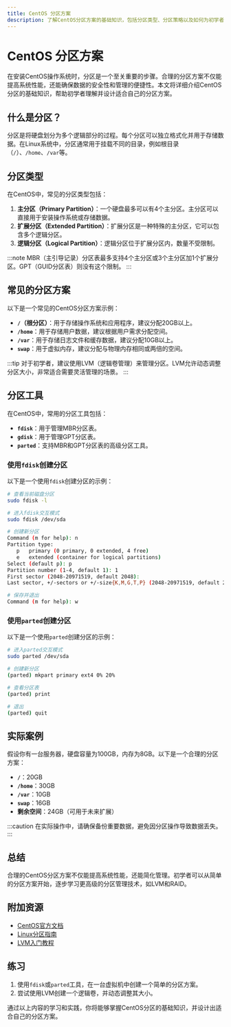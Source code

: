 ```yaml
---
title: CentOS 分区方案
description: 了解CentOS分区方案的基础知识，包括分区类型、分区策略以及如何为初学者设计合理的分区方案。
---
```


# CentOS 分区方案

在安装CentOS操作系统时，分区是一个至关重要的步骤。合理的分区方案不仅能提高系统性能，还能确保数据的安全性和管理的便捷性。本文将详细介绍CentOS分区的基础知识，帮助初学者理解并设计适合自己的分区方案。

## 什么是分区？

分区是将硬盘划分为多个逻辑部分的过程。每个分区可以独立格式化并用于存储数据。在Linux系统中，分区通常用于挂载不同的目录，例如根目录（`/`）、`/home`、`/var`等。

## 分区类型

在CentOS中，常见的分区类型包括：

1. **主分区（Primary Partition）**：一个硬盘最多可以有4个主分区。主分区可以直接用于安装操作系统或存储数据。
2. **扩展分区（Extended Partition）**：扩展分区是一种特殊的主分区，它可以包含多个逻辑分区。
3. **逻辑分区（Logical Partition）**：逻辑分区位于扩展分区内，数量不受限制。

:::note
MBR（主引导记录）分区表最多支持4个主分区或3个主分区加1个扩展分区。GPT（GUID分区表）则没有这个限制。
:::

## 常见的分区方案

以下是一个常见的CentOS分区方案示例：

- **`/`（根分区）**：用于存储操作系统和应用程序，建议分配20GB以上。
- **`/home`**：用于存储用户数据，建议根据用户需求分配空间。
- **`/var`**：用于存储日志文件和缓存数据，建议分配10GB以上。
- **`swap`**：用于虚拟内存，建议分配与物理内存相同或两倍的空间。

:::tip
对于初学者，建议使用LVM（逻辑卷管理）来管理分区。LVM允许动态调整分区大小，非常适合需要灵活管理的场景。
:::

## 分区工具

在CentOS中，常用的分区工具包括：

- **`fdisk`**：用于管理MBR分区表。
- **`gdisk`**：用于管理GPT分区表。
- **`parted`**：支持MBR和GPT分区表的高级分区工具。

### 使用`fdisk`创建分区

以下是一个使用`fdisk`创建分区的示例：

```bash
# 查看当前磁盘分区
sudo fdisk -l

# 进入fdisk交互模式
sudo fdisk /dev/sda

# 创建新分区
Command (m for help): n
Partition type:
   p   primary (0 primary, 0 extended, 4 free)
   e   extended (container for logical partitions)
Select (default p): p
Partition number (1-4, default 1): 1
First sector (2048-20971519, default 2048): 
Last sector, +/-sectors or +/-size{K,M,G,T,P} (2048-20971519, default 20971519): +20G

# 保存并退出
Command (m for help): w
```

### 使用`parted`创建分区

以下是一个使用`parted`创建分区的示例：

```bash
# 进入parted交互模式
sudo parted /dev/sda

# 创建新分区
(parted) mkpart primary ext4 0% 20%

# 查看分区表
(parted) print

# 退出
(parted) quit
```

## 实际案例

假设你有一台服务器，硬盘容量为100GB，内存为8GB。以下是一个合理的分区方案：

- **`/`**：20GB
- **`/home`**：30GB
- **`/var`**：10GB
- **`swap`**：16GB
- **剩余空间**：24GB（可用于未来扩展）

:::caution
在实际操作中，请确保备份重要数据，避免因分区操作导致数据丢失。
:::

## 总结

合理的CentOS分区方案不仅能提高系统性能，还能简化管理。初学者可以从简单的分区方案开始，逐步学习更高级的分区管理技术，如LVM和RAID。

## 附加资源

- [CentOS官方文档](https://docs.centos.org/)
- [Linux分区指南](https://www.tecmint.com/linux-partitioning-guide/)
- [LVM入门教程](https://www.howtoforge.com/linux_lvm)

## 练习

1. 使用`fdisk`或`parted`工具，在一台虚拟机中创建一个简单的分区方案。
2. 尝试使用LVM创建一个逻辑卷，并动态调整其大小。

通过以上内容的学习和实践，你将能够掌握CentOS分区的基础知识，并设计出适合自己的分区方案。